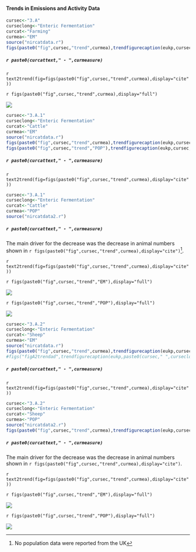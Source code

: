 #### Trends in Emissions and Activity Data
```r
cursec<-"3.A"
curseclong<-"Enteric Fermentation"
curcat<-"Farming"
curmea<-"EM"
source("nircatdata.r")
figs(paste0("fig",cursec,"trend",curmea),trendfigurecaption(eukp,cursec,lastyear))
```
##### `r paste0(curcattext," - ",curmeasure)`

`r text2trend(fig=figs(paste0("fig",cursec,"trend",curmea),display="cite"))`

`r figs(paste0("fig",cursec,"trend",curmea),display="full")`

![](../2015/plots/sec3/3AFarming-EntericFermentationCH4EM-1VAL135_20151030.jpg) 


```r
cursec<-"3.A.1"
curseclong<-"Enteric Fermentation"
curcat<-"Cattle"
curmea<-"EM"
source("nircatdata.r")
figs(paste0("fig",cursec,"trend",curmea),trendfigurecaption(eukp,cursec,lastyear))
figs(paste0("fig",cursec,"trend","POP"),trendfigurecaption(eukp,cursec,lastyear))
```
##### `r paste0(curcattext," - ",curmeasure)`

`r text2trend(fig=figs(paste0("fig",cursec,"trend",curmea),display="cite"))`

```r
cursec<-"3.A.1"
curseclong<-"Enteric Fermentation"
curcat<-"Cattle"
curmea<-"POP"
source("nircatdata2.r")
```

##### `r paste0(curcattext," - ",curmeasure)`

The main driver for the decrease was the decrease in animal numbers shown in `r figs(paste0("fig",cursec,"trend",curmea),display="cite")`[^nopop]. 

[^nopop]: No population data were reported from the UK

`r text2trend(fig=figs(paste0("fig",cursec,"trend",curmea),display="cite"))`


`r figs(paste0("fig",cursec,"trend","EM"),display="full")`

![](../2015/plots/sec3/3A1Cattle-EntericFermentationCH4EM-1VAL136_20151030.jpg) 

`r figs(paste0("fig",cursec,"trend","POP"),display="full")`

![](../2015/plots/sec3/3A1Cattle-EntericFermentationPOP-1VAL137_20151030.jpg) 


```r
cursec<-"3.A.2"
curseclong<-"Enteric Fermentation"
curcat<-"Sheep"
curmea<-"EM"
source("nircatdata.r")
figs(paste0("fig",cursec,"trend",curmea),trendfigurecaption(eukp,cursec,lastyear))
#figs("figA2trendad",trendfigurecaption(eukp,paste0(cursec," ",curseclong),lastyear))
```
##### `r paste0(curcattext," - ",curmeasure)`

`r text2trend(fig=figs(paste0("fig",cursec,"trend",curmea),display="cite"))`

```r
cursec<-"3.A.2"
curseclong<-"Enteric Fermentation"
curcat<-"Sheep"
curmea<-"POP"
source("nircatdata2.r")
figs(paste0("fig",cursec,"trend",curmea),trendfigurecaption(eukp,cursec,lastyear))
```
##### `r paste0(curcattext," - ",curmeasure)`

The main driver for the decrease was the decrease in animal numbers shown in `r figs(paste0("fig",cursec,"trend",curmea),display="cite")`.

`r text2trend(fig=figs(paste0("fig",cursec,"trend",curmea),display="cite"))`


`r figs(paste0("fig",cursec,"trend","EM"),display="full")`

![](../2015/plots/sec3/3A2Sheep-EntericFermentationCH4EM-1VAL142_20151030.jpg) 

`r figs(paste0("fig",cursec,"trend","POP"),display="full")`

![](../2015/plots/sec3/3A2Sheep-EntericFermentationPOP-1VAL143_20151030.jpg) 

